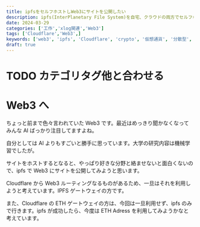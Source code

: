 ```yaml
---
title: ipfsをセルフホストしWeb3にサイトを公開したい
description: ipfs(InterPlanetary File System)を自宅、クラウドの両方でセルフホストしWeb3にサイトを公開する方法
date: 2024-03-29
categories: ['工作','xlog関連','Web3']
tags: ['Cloudflare','Web3',]
keywords: ['web3', 'ipfs', 'Cloudflare', 'crypto', '仮想通貨', '分散型', 'セルフホスト', 'selfhost', '自宅サーバー']
draft: true
---
```


# TODO カテゴリタグ他と合わせる

# Web3 へ

ちょっと前まで色々言われていた Web3 です。最近はめっきり聞かなくなってみんな AI ばっかり注目してますよね。

自分としては AI よりもすごいと勝手に思っています。大学の研究内容は機械学習でしたが。

サイトをホストするとなると、やっぱり好きな分野と絡ませないと面白くないので、ipfs で Web3 にサイトを公開してみようと思います。

Cloudflare から Web3 ルーティングなるものがあるため、一旦はそれを利用しようと考えています。IPFS ゲートウェイの方です。

また、Cloudflare の ETH ゲートウェイの方は、今回は一旦利用せず、ipfs のみで行きます。ipfs が成功したら、今度は ETH Adress を利用してみようかなと考えています。
